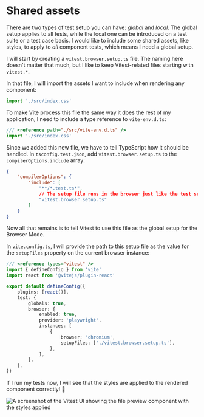 # Shared assets

There are two types of test setup you can have: _global_ and _local_. The global setup applies to all tests, while the local one can be introduced on a test suite or a test case basis. I would like to include some shared assets, like styles, to apply to _all_ component tests, which means I need a global setup.

I will start by creating a `vitest.browser.setup.ts` file. The naming here doesn't matter that much, but I like to keep Vitest-related files starting with `vitest.*`.

In that file, I will import the assets I want to include when rendering any component:

```ts filename=vitest.browser.setup.ts add=1
import './src/index.css'
```

To make Vite process this file the same way it does the rest of my application, I need to include a type reference to `vite-env.d.ts`:

```ts filename=vitest.browser.setup.ts add=1
/// <reference path="./src/vite-env.d.ts" />
import './src/index.css'
```

Since we added this new file, we have to tell TypeScript how it should be handled. In `tsconfig.test.json`, add `vitest.browser.setup.ts` to the `compilerOptions.include` array:

```json filename=tsconfig.test.json add=6
{
	"compilerOptions": {
		"include": [
			"**/*.test.ts*",
			// The setup file runs in the browser just like the test suite.
			"vitest.browser.setup.ts"
		]
	}
}
```

Now all that remains is to tell Vitest to use this file as the global setup for the Browser Mode.

In `vite.config.ts`, I will provide the path to this setup file as the value for the `setupFiles` property on the current browser instance:

```ts filename=vite.config.ts add=15
/// <reference types="vitest" />
import { defineConfig } from 'vite'
import react from '@vitejs/plugin-react'

export default defineConfig({
	plugins: [react()],
	test: {
		globals: true,
		browser: {
			enabled: true,
			provider: 'playwright',
			instances: [
				{
					browser: 'chromium',
					setupFiles: ['./vitest.browser.setup.ts'],
				},
			],
		},
	},
})
```

If I run my tests now, I will see that the styles are applied to the rendered component correctly! :tada:

![A screenshot of the Vitest UI showing the file preview component with the styles applied](/assets/02-04-solution.png)
